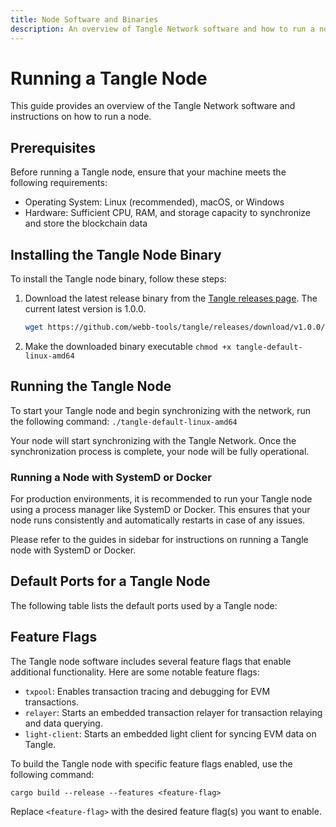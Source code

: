 ```yaml
---
title: Node Software and Binaries
description: An overview of Tangle Network software and how to run a node.
---
```



# Running a Tangle Node

This guide provides an overview of the Tangle Network software and instructions on how to run a node.

## Prerequisites

Before running a Tangle node, ensure that your machine meets the following requirements:

- Operating System: Linux (recommended), macOS, or Windows
- Hardware: Sufficient CPU, RAM, and storage capacity to synchronize and store the blockchain data

## Installing the Tangle Node Binary

To install the Tangle node binary, follow these steps:

1. Download the latest release binary from the [Tangle releases page](https://github.com/webb-tools/tangle/releases). The current latest version is 1.0.0.

   ```sh filename="Get binary" copy
   wget https://github.com/webb-tools/tangle/releases/download/v1.0.0/tangle-default-linux-amd64

   ```

2. Make the downloaded binary executable
   `chmod +x tangle-default-linux-amd64`

## Running the Tangle Node

To start your Tangle node and begin synchronizing with the network, run the following command:
`./tangle-default-linux-amd64`

Your node will start synchronizing with the Tangle Network. Once the synchronization process is complete, your node will be fully operational.

### Running a Node with SystemD or Docker

For production environments, it is recommended to run your Tangle node using a process manager like SystemD or Docker. This ensures that your node runs consistently and automatically restarts in case of any issues.

Please refer to the guides in sidebar for instructions on running a Tangle node with SystemD or Docker.

## Default Ports for a Tangle Node

The following table lists the default ports used by a Tangle node:

## Feature Flags

The Tangle node software includes several feature flags that enable additional functionality. Here are some notable feature flags:

- `txpool`: Enables transaction tracing and debugging for EVM transactions.
- `relayer`: Starts an embedded transaction relayer for transaction relaying and data querying.
- `light-client`: Starts an embedded light client for syncing EVM data on Tangle.

To build the Tangle node with specific feature flags enabled, use the following command:

`cargo build --release --features <feature-flag>`

Replace `<feature-flag>` with the desired feature flag(s) you want to enable.
